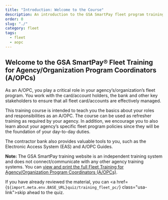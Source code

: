 ```yaml
---
title: "Introduction: Welcome to the Course"
description: An introduction to the GSA SmartPay fleet program training for Agency/Organization program coordinators.
order: 0
slug: "./"
category: fleet
tags:
  - fleet
  - aopc
---
```


## Welcome to the GSA SmartPay® Fleet Training for Agency/Organization Program Coordinators (A/OPCs)

As an A/OPC, you play a critical role in your agency’s/organization’s fleet program. You work with the card/account holders, the bank and other key stakeholders to ensure that all fleet card/accounts are effectively managed.

This training course is intended to teach you the basics about your roles and responsibilities as an A/OPC. The course can be used as refresher training as required by your agency. In addition, we encourage you to also learn about your agency’s specific fleet program policies since they will be the foundation of your day-to-day duties.

The contractor bank also provides valuable tools to you, such as the Electronic Access System (EAS) and A/OPC Guides.

**Note:** The GSA SmartPay training website is an independent training system and does not connect/communicate with any other agency training systems.
<SummaryBox>
  You can [view and print the full Fleet Training for Agency/Organization Program Coordinators (A/OPCs)](./printable/).

  If you have already reviewed the material, you can <a href={`${import.meta.env.BASE_URL}quiz/training_fleet_pc/`} class="usa-link">skip ahead to the quiz</a>. 
</SummaryBox>
